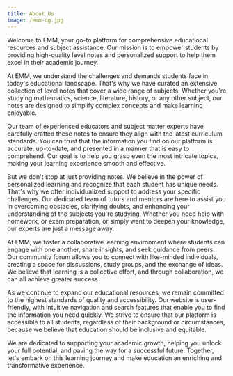 ```yaml
---
title: About Us
image: /emm-og.jpg
---
```


Welcome to EMM, your go-to platform for comprehensive educational resources and subject assistance. Our mission is to empower students by providing high-quality level notes and personalized support to help them excel in their academic journey.

At EMM, we understand the challenges and demands students face in today's educational landscape. That's why we have curated an extensive collection of level notes that cover a wide range of subjects. Whether you're studying mathematics, science, literature, history, or any other subject, our notes are designed to simplify complex concepts and make learning enjoyable.

Our team of experienced educators and subject matter experts have carefully crafted these notes to ensure they align with the latest curriculum standards. You can trust that the information you find on our platform is accurate, up-to-date, and presented in a manner that is easy to comprehend. Our goal is to help you grasp even the most intricate topics, making your learning experience smooth and effective.

But we don't stop at just providing notes. We believe in the power of personalized learning and recognize that each student has unique needs. That's why we offer individualized support to address your specific challenges. Our dedicated team of tutors and mentors are here to assist you in overcoming obstacles, clarifying doubts, and enhancing your understanding of the subjects you're studying. Whether you need help with homework, or exam preparation, or simply want to deepen your knowledge, our experts are just a message away.

At EMM, we foster a collaborative learning environment where students can engage with one another, share insights, and seek guidance from peers. Our community forum allows you to connect with like-minded individuals, creating a space for discussions, study groups, and the exchange of ideas. We believe that learning is a collective effort, and through collaboration, we can all achieve greater success.

As we continue to expand our educational resources, we remain committed to the highest standards of quality and accessibility. Our website is user-friendly, with intuitive navigation and search features that enable you to find the information you need quickly. We strive to ensure that our platform is accessible to all students, regardless of their background or circumstances, because we believe that education should be inclusive and equitable.

We are dedicated to supporting your academic growth, helping you unlock your full potential, and paving the way for a successful future. Together, let's embark on this learning journey and make education an enriching and transformative experience.
